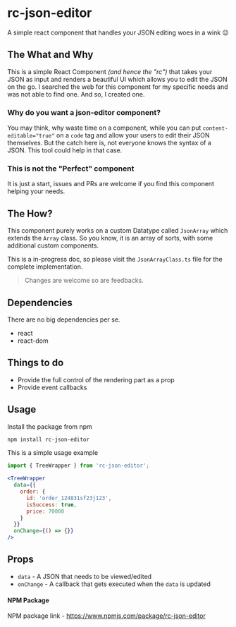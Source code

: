 
<Meta title="Introduction" />

# rc-json-editor
A simple react component that handles your JSON editing woes in a wink 😉

<Canvas><Story id="rc-json-editor--default"/></Canvas>

## The What and Why
This is a simple React Component _(and hence the "rc")_ that takes your JSON as input and renders a beautiful UI which allows you to edit the JSON on the go. I searched the web for this component for my specific needs and was not able to find one. And so, I created one.

### Why do you want a json-editor component?
You may think, why waste time on a component, while you can put `content-editable="true"` on a `code` tag and allow your users to edit their JSON themselves. But the catch here is, not everyone knows the syntax of a JSON. This tool could help in that case.

### This is not the "Perfect" component
It is just a start, issues and PRs are welcome if you find this component helping your needs.

## The How?
This component purely works on a custom Datatype called `JsonArray` which extends the `Array` class. So you know, it is an array of sorts, with some additional custom components.

This is a in-progress doc, so please visit the `JsonArrayClass.ts` file for the complete implementation.

> Changes are welcome so are feedbacks.

## Dependencies
There are no big dependencies per se.
- react
- react-dom

## Things to do
- Provide the full control of the rendering part as a prop
- Provide event callbacks

## Usage
Install the package from npm

```bash
npm install rc-json-editor
```

This is a simple usage example

```jsx
import { TreeWrapper } from 'rc-json-editor';

<TreeWrapper
  data={{
    order: {
      id: 'order_124831sf23j123',
      isSuccess: true,
      price: 70000
    }
  }}
  onChange={() => {}}
/>
```

## Props
- `data` - A JSON that needs to be viewed/edited
- `onChange` - A callback that gets executed when the `data` is updated

#### NPM Package
NPM package link - https://www.npmjs.com/package/rc-json-editor